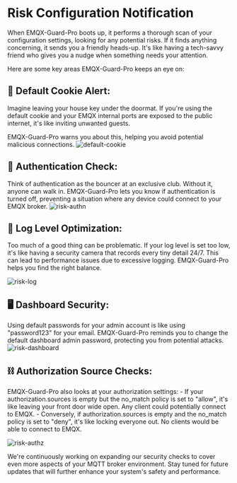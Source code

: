 # Risk Configuration Notification

When EMQX-Guard-Pro boots up, it performs a thorough scan of your configuration settings, 
looking for any potential risks. 
If it finds anything concerning, it sends you a friendly heads-up. 
It's like having a tech-savvy friend who gives you a nudge when something needs your attention.

Here are some key areas EMQX-Guard-Pro keeps an eye on:

## 🍪 Default Cookie Alert:
    
Imagine leaving your house key under the doormat. 
If you're using the default cookie and your EMQX internal ports are exposed to the public internet, 
it's like inviting unwanted guests. 

EMQX-Guard-Pro warns you about this, helping you avoid potential malicious connections.
![default-cookie](/images/default_cookie.png)

## 🔐 Authentication Check:

Think of authentication as the bouncer at an exclusive club. Without it, anyone can walk in.
EMQX-Guard-Pro lets you know if authentication is turned off, 
preventing a situation where any device could connect to your EMQX broker.
![risk-authn](/images/risk_authn.png)

## 📝 Log Level Optimization:
Too much of a good thing can be problematic. If your log level is set too low, 
it's like having a security camera that records every tiny detail 24/7. 
This can lead to performance issues due to excessive logging.
EMQX-Guard-Pro helps you find the right balance.

![risk-log](/images/risk_log.png)

## 🖥️ Dashboard Security:
Using default passwords for your admin account is like using "password123" for your email. 
EMQX-Guard-Pro reminds you to change the default dashboard admin password, 
protecting you from potential attacks.
![risk-dashboard](/images/risk_dashboard.png)
## ⛓️ Authorization Source Checks:
EMQX-Guard-Pro also looks at your authorization settings:
    - If your authorization.sources is empty but the no_match policy is set to "allow", 
    it's like leaving your front door wide open. Any client could potentially connect to EMQX.
    - Conversely, if authorization.sources is empty and the no_match policy is set to "deny", 
    it's like locking everyone out. No clients would be able to connect to EMQX.

![risk-authz](/images/risk_authz.png)

We're continuously working on expanding our security checks to cover even more aspects of your MQTT broker environment. 
Stay tuned for future updates that will further enhance your system's safety and performance. 
